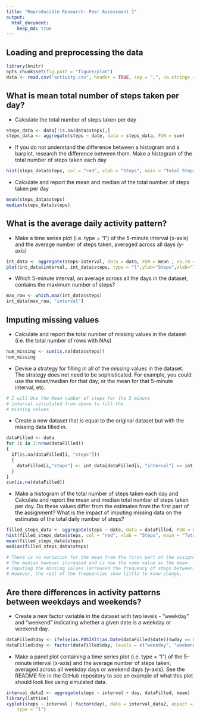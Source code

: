 ```yaml
---
title: "Reproducible Research: Peer Assessment 1"
output: 
  html_document:
    keep_md: true
---
```


## Loading and preprocessing the data

```r
library(knitr)
opts_chunk$set(fig.path = "figure/plot")
data <- read.csv("activity.csv", header = TRUE, sep = ",", na.strings = "NA")
```

## What is mean total number of steps taken per day?

* Calculate the total number of steps taken per day
```r
steps_data <- data[!is.na(data$steps),]
steps_data <- aggregate(steps ~ date, data = steps_data, FUN = sum)
```

* If you do not understand the difference between a histogram and a barplot, research the difference between them. Make a histogram of the total number of steps taken each day

```r
hist(steps_data$steps, col = "red", xlab = "Steps", main = "Total Steps Taken Each Day")
```

* Calculate and report the mean and median of the total number of steps taken per day
```r
mean(steps_data$steps)
median(steps_data$steps)
```


## What is the average daily activity pattern?
* Make a time series plot (i.e. type = "l") of the 5-minute interval (x-axis) and the average number of steps taken, averaged across all days (y-axis)

```r
int_data <- aggregate(steps~interval, data = data, FUN = mean , na.rm = TRUE )
plot(int_data$interval, int_data$steps, type = "l",ylab="Steps",xlab="Interval")
```

* Which 5-minute interval, on average across all the days in the dataset, contains the maximum number of steps?

```r
max_row <- which.max(int_data$steps)
int_data[max_row, "interval"]

```
## Imputing missing values
* Calculate and report the total number of missing values in the dataset (i.e. the total number of rows with NAs)



```r
num_missing <- sum(is.na(data$steps))
num_missing
```

* Devise a strategy for filling in all of the missing values in the dataset. The strategy does not need to be sophisticated. For example, you could use the mean/median for that day, or the mean for that 5-minute interval, etc.

```r
# I will Use the Mean number of steps for the 5 minute 
# interval calculated from above to fill the 
# missing values
```
* Create a new dataset that is equal to the original dataset but with the missing data filled in.

```r
dataFilled <- data
for (i in 1:nrow(dataFilled))
{
  if(is.na(dataFilled[i, "steps"]))
  {
    dataFilled[i,"steps"] <- int_data[dataFilled[i, "interval"] == int_data$interval,"steps"]
  }
}
sum(is.na(dataFilled))
```

* Make a histogram of the total number of steps taken each day and Calculate and report the mean and median total number of steps taken per day. Do these values differ from the estimates from the first part of the assignment? What is the impact of imputing missing data on the estimates of the total daily number of steps?

```r
filled_steps_data <- aggregate(steps ~ date, data = dataFilled, FUN = sum)
hist(filled_steps_data$steps, col = "red", xlab = "Steps", main = "Total Steps Taken Each Day")
mean(filled_steps_data$steps)
median(filled_steps_data$steps)
```

```r
# There is no variation for the mean from the first part of the assignment. 
# The median however increased and is now the same value as the mean. 
# Imputing the missing values increased the frequency of steps between 10,000 and 15,000.
# However, the rest of the frequencies show little to know change.
```

## Are there differences in activity patterns between weekdays and weekends?
* Create a new factor variable in the dataset with two levels - "weekday" and "weekend" indicating whether a given date is a weekday or weekend day.

```r
dataFilled$day <- ifelse(as.POSIXlt(as.Date(dataFilled$date))$wday == 0 | as.POSIXlt(as.Date(dataFilled$date))$wday == 6, "weekend", "weekday")
dataFilled$day <- factor(dataFilled$day, levels = c("weekday", "weekend"))

```

* Make a panel plot containing a time series plot (i.e. type = "l") of the 5-minute interval (x-axis) and the average number of steps taken, averaged across all weekday days or weekend days (y-axis). See the README file in the GitHub repository to see an example of what this plot should look like using simulated data.

```r
interval_data2 <- aggregate(steps ~ interval + day, dataFilled, mean)
library(lattice)
xyplot(steps ~ interval | factor(day), data = interval_data2, aspect = 1/2, 
    type = "l")
```
